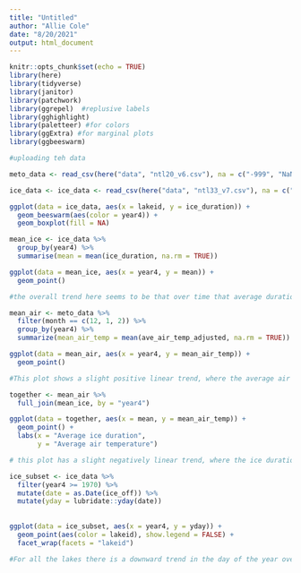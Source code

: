 ```yaml
---
title: "Untitled"
author: "Allie Cole"
date: "8/20/2021"
output: html_document
---
```


```r
knitr::opts_chunk$set(echo = TRUE)
library(here)
library(tidyverse)
library(janitor)
library(patchwork)
library(ggrepel)  #replusive labels
library(gghighlight) 
library(paletteer) #for colors 
library(ggExtra) #for marginal plots
library(ggbeeswarm)
```

```r
#uploading teh data 

meto_data <- read_csv(here("data", "ntl20_v6.csv"), na = c("-999", "NaN"))

ice_data <- ice_data <- read_csv(here("data", "ntl33_v7.csv"), na = c("-999", "NaN"))
```


```r
ggplot(data = ice_data, aes(x = lakeid, y = ice_duration)) +
  geom_beeswarm(aes(color = year4)) +
  geom_boxplot(fill = NA)
```

```r
mean_ice <- ice_data %>% 
  group_by(year4) %>% 
  summarise(mean = mean(ice_duration, na.rm = TRUE))
```

```r
ggplot(data = mean_ice, aes(x = year4, y = mean)) +
  geom_point() 

#the overall trend here seems to be that over time that average duration of the ice at these lake sites is decreasing. 
```


```r
mean_air <- meto_data %>% 
  filter(month == c(12, 1, 2)) %>% 
  group_by(year4) %>% 
  summarize(mean_air_temp = mean(ave_air_temp_adjusted, na.rm = TRUE))

ggplot(data = mean_air, aes(x = year4, y = mean_air_temp)) +
  geom_point() 

#This plot shows a slight positive linear trend, where the average air temperature increases with time. However there is a large amount of variation 
```


```r
together <- mean_air %>% 
  full_join(mean_ice, by = "year4")

ggplot(data = together, aes(x = mean, y = mean_air_temp)) +
  geom_point() +
  labs(x = "Average ice duration", 
       y = "Average air temperature") 

# this plot has a slight negatively linear trend, where the ice duration is shorter when the temperature is higher
```

```r
ice_subset <- ice_data %>% 
  filter(year4 >= 1970) %>% 
  mutate(date = as.Date(ice_off)) %>% 
  mutate(yday = lubridate::yday(date))
  
  
ggplot(data = ice_subset, aes(x = year4, y = yday)) +
  geom_point(aes(color = lakeid), show.legend = FALSE) +
  facet_wrap(facets = "lakeid")

#For all the lakes there is a downward trend in the day of the year over time, meaning the ice is melting sooner than it used to. 

```


